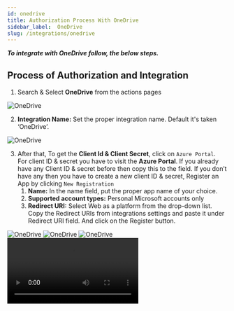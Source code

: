 ```yaml
---
id: onedrive
title: Authorization Process With OneDrive
sidebar_label:  OneDrive
slug: /integrations/onedrive
---
```



***To integrate with OneDrive follow, the below steps.***

## Process of Authorization and Integration


1.	Search & Select **OneDrive** from the actions pages
 <Image src="actions/onedrive/select-onedrive" alt="OneDrive" w="1020" h="350" />

2.	**Integration Name:** Set the proper integration name. Default it's taken ‘OneDrive’.
 <Image src="actions/onedrive/integration-name" alt="OneDrive" w="1020" h="350" />

3. After that, To get the **Client Id & Client Secret**, click on `Azure Portal`. <br/> For client ID & secret you have to visit the **Azure Portal**. If you already have any Client ID & secret before then copy this to the field. If you don’t have any then you have to create a new client ID & secret, Register an App by clicking `New Registration`
    1. **Name:** In the name field, put the proper app name of your choice.
    2. **Supported account types:** Personal Microsoft accounts only
    3. **Redirect URI:** Select Web as a platform from the drop-down list. Copy the Redirect URIs from integrations settings and paste it under Redirect URI field. And click on the Register button. 
 <Image src="actions/onedrive/azure-portal" alt="OneDrive" w="1020" h="350" />
 <Image src="actions/onedrive/new-registration-button" alt="OneDrive" w="1020" h="350" />
 <Image src="actions/onedrive/register-an-app" alt="OneDrive" w="1020" h="350" />
 <Video src="one-drive-app-create" alt="Ws-Form" w="1020" h="350" />


4. Now an app will create with a Client ID. Navigate to `Certificates & secrets` and create a client secret to get the client secret. Then copy the `Client ID` and `Client Secret (Value)` and paste them to the Bit Integrations integration page. Then click on the `Authorize` button (wait for a few seconds). After the successful authorization, click on the `Next` button
 <Image src="actions/onedrive/client-id" alt="OneDrive" w="1020" h="350" />
 <Image src="actions/onedrive/client-secret" alt="OneDrive" w="1020" h="350" />
 <Image src="actions/onedrive/authorize" alt="OneDrive" w="1020" h="350" />

5.	After completing the authorization process, select the specific folder from the dropdown menu, which you have created before on OneDrive.
 <Image src="actions/onedrive/select-folder" alt="OneDrive" w="1020" h="350" />

## Actions
1.	**Upload Files:** Upload Files is a mandatory action. To send an attachment to the OneDrive, you must select the required file upload field from actions.
 <Image src="actions/onedrive/upload-file-action" alt="OneDrive" w="1020" h="350" />


2.	**Delete File From WordPress:**  By enabling this option,  the file is automatically deleted from WordPress after uploading to OneDrive.

 <Image src="actions/onedrive/delete-file-action" alt="OneDrive" w="1020" h="350" />

## Save Integration

7.	Now click on `Next` button. And save the integration by clicking the `Finish & Save` Button.
 <Image src="actions/onedrive/finish-and-save" alt="OneDrive" w="1020" h="350" />

8.	We have an option in every integration `Timeline` where you can check integration success or error status.
 <Image src="actions/onedrive/timeline" alt="OneDrive" w="1020" h="350" />
 <Image src="actions/onedrive/sucess-and-error-status" alt="OneDrive" w="1020" h="350" />

9.	Also, you can `Edit` `Clone` and `Delete` the integration.
 <Image src="actions/onedrive/edit-clone-delete" alt="OneDrive" w="1020" h="350" />
